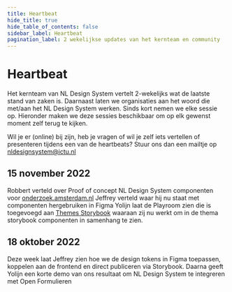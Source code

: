 ```yaml
---
title: Heartbeat
hide_title: true
hide_table_of_contents: false
sidebar_label: Heartbeat
pagination_label: 2 wekelijkse updates van het kernteam en community
---
```



# Heartbeat

Het kernteam van NL Design System vertelt 2-wekelijks wat de laatste stand van zaken is. Daarnaast laten we organisaties aan het woord die met/aan het NL Design System werken.
Sinds kort nemen we elke sessie op. Hieronder maken we deze sessies beschikbaar om op elk gewenst moment zelf terug te kijken.

Wil je er (online) bij zijn, heb je vragen of wil je zelf iets vertellen of presenteren tijdens een van de heartbeats? Stuur ons dan een mailtje op <a href="mailto:nldesignsystem@ictu.nl">nldesignsystem@ictu.nl</a>

## 15 november 2022

Robbert verteld over Proof of concept NL Design System componenten voor [onderzoek.amsterdam.nl](https://onderzoek.amsterdam.nl)
Jeffrey verteld waar hij nu staat met componenten hergebruiken in Figma
Yolijn laat de Playroom zien die is toegevoegd aan [Themes Storybook](https://nl-design-system.github.io/themes/?path=/playroom/button--gemeente-utrecht) waaraan zij nu werkt om in de thema storybook componenten in samenhang te zien.

<VimeoPlayer url="https://vimeo.com/771192935" controls />

## 18 oktober 2022

Deze week laat Jeffrey zien hoe we de design tokens in Figma toepassen, koppelen aan de frontend en direct publiceren via Storybook.
Daarna geeft Yolijn een korte demo van ons resultaat om NL Design System te integreren met Open Formulieren

<VimeoPlayer url="https://vimeo.com/771195428" controls />
